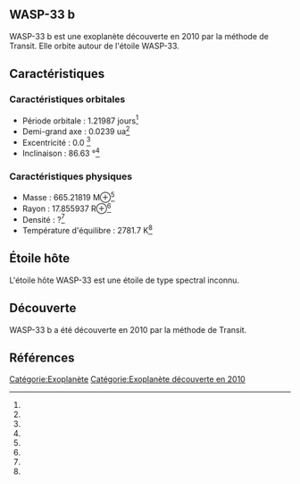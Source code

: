 == WASP-33 b ==

{{Infobox Exoplanète
| nom = WASP-33 b
| image = 
| légende = 
| étoile = WASP-33
| constellation = 
| ascension_droite = 
| déclinaison = 
| distance = ?
| type_spectral = ?
| masse = 665.21819 M⊕<ref></ref>
| rayon = 17.855937 R⊕<ref></ref>
| densité = ?<ref></ref>
| gravité = ?<ref></ref>
| température = 2781.7 K<ref></ref>
| période = 1.21987 j<ref></ref>
| demi_grand_axe = 0.0239 ua<ref></ref>
| excentricité = 0.0 <ref></ref>
| inclinaison = 86.63 °<ref></ref>
| méthode_découverte = Transit
| date_découverte = 2010
| statut = Confirmée
}}

WASP-33 b est une exoplanète découverte en 2010 par la méthode de Transit. Elle orbite autour de l'étoile WASP-33.

== Caractéristiques ==

=== Caractéristiques orbitales ===
* Période orbitale : 1.21987 jours<ref></ref>
* Demi-grand axe : 0.0239 ua<ref></ref>
* Excentricité : 0.0 <ref></ref>
* Inclinaison : 86.63 °<ref></ref>

=== Caractéristiques physiques ===
* Masse : 665.21819 M⊕<ref></ref>
* Rayon : 17.855937 R⊕<ref></ref>
* Densité : ?<ref></ref>
* Température d'équilibre : 2781.7 K<ref></ref>

== Étoile hôte ==

{{Infobox Étoile
| nom = WASP-33
| image = 
| légende = 
| constellation = 
| ascension_droite = 
| déclinaison = 
| distance = ?
| type_spectral = ?
| magnitude_absolue = 
| magnitude_apparente = 
| masse = ?<ref></ref>
| rayon = ?<ref></ref>
| température = ?<ref></ref>
| métallicité = ?<ref></ref>
| âge = ?<ref></ref>
}}

L'étoile hôte WASP-33 est une étoile de type spectral inconnu.

== Découverte ==

WASP-33 b a été découverte en 2010 par la méthode de Transit.

== Références ==
<references />

[[Catégorie:Exoplanète]]
[[Catégorie:Exoplanète découverte en 2010]]
